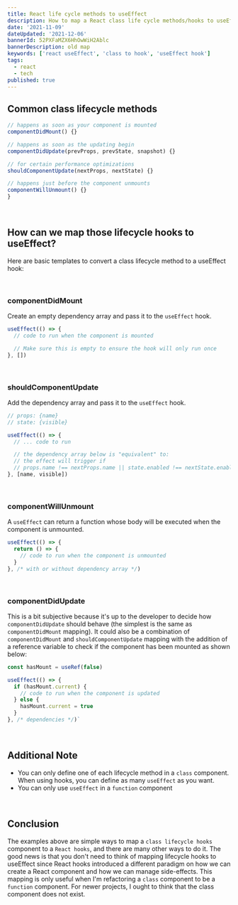 ```yaml
---
title: React life cycle methods to useEffect 
description: How to map a React class life cycle methods/hooks to useEffect
date: '2021-11-09'
dateUpdated: '2021-12-06'
bannerId: 52PXFaMZX6HhOwWiH2Ablc
bannerDescription: old map
keywords: ['react useEffect', 'class to hook', 'useEffect hook']
tags:
  - react
  - tech
published: true
---
```


## Common class lifecycle methods

```jsx
// happens as soon as your component is mounted
componentDidMount() {}

// happens as soon as the updating begin
componentDidUpdate(prevProps, prevState, snapshot) {}

// for certain performance optimizations
shouldComponentUpdate(nextProps, nextState) {}

// happens just before the component unmounts
componentWillUnmount() {}
}
```

<br />

## How can we map those lifecycle hooks to useEffect?

Here are basic templates to convert a class lifecycle method to a useEffect hook:

<br />

### componentDidMount

Create an empty dependency array and pass it to the `useEffect` hook.

```jsx codePenID="qBXKWxx"
useEffect(() => {
  // code to run when the component is mounted 

  // Make sure this is empty to ensure the hook will only run once
}, [])
```

<br />

### shouldComponentUpdate

Add the dependency array and pass it to the `useEffect` hook.

```jsx codePenID="gOxKObO"
// props: {name}
// state: {visible}

useEffect(() => {
  // ... code to run

  // the dependency array below is "equivalent" to:
  // the effect will trigger if
  // props.name !== nextProps.name || state.enabled !== nextState.enabled
}, [name, visible]) 
```

<br />

### componentWillUnmount

A `useEffect` can return a function whose body will be executed when the component is unmounted.

```jsx codePenID="vYJrBKr"
useEffect(() => {
  return () => {
    // code to run when the component is unmounted
  }
}, /* with or without dependency array */)
```

<br />

### componentDidUpdate

This is a bit subjective because it's up to the developer to decide how `componentDidUpdate` should behave (the simplest is the same as `componentDidMount` mapping).
It could also be a combination of `componentDidMount` and `shouldComponentUpdate` mapping with the addition of a reference variable to check if the component has been mounted as shown below:

```jsx codePenID="qBXKBeB"
const hasMount = useRef(false)

useEffect(() => {
  if (hasMount.current) {
    // code to run when the component is updated
  } else {
    hasMount.current = true
  }
}, /* dependencies */)`
```

<br />

## Additional Note
- You can only define one of each lifecycle method in a `class` component.
When using hooks, you can define as many `useEffect` as you want.
- You can only use `useEffect` in a `function` component

<br />

## Conclusion
The examples above are simple ways to map a `class lifecycle hooks` component to a `React hooks`, and there are many other ways to do it. The good news is that you don't need to think of mapping lifecycle hooks to useEffect since React hooks introduced a different paradigm on how we can create a React component and how we can manage side-effects. This mapping is only useful when I'm refactoring a `class` component to be a `function` component. For newer projects, I ought to think that the class component does not exist.